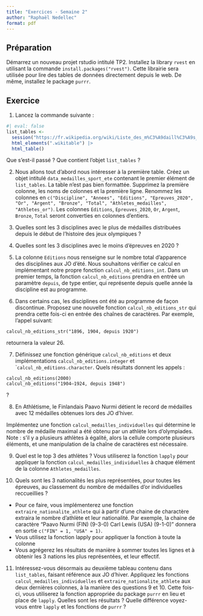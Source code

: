 ```yaml
---
title: "Exercices - Semaine 2"
author: "Raphaël Nedellec"
format: pdf
---
```



## Préparation

Démarrez un nouveau projet rstudio intitulé TP2.
Installez la library `rvest` en utilisant la commande `install.packages("rvest")`. Cette librairie sera utilisée pour lire des tables de données directement depuis le web. De même, installez le package `purrr`.

## Exercice

1. Lancez la commande suivante :

```r
#| eval: false
list_tables <- 
  session("https://fr.wikipedia.org/wiki/Liste_des_m%C3%A9daill%C3%A9s_olympiques") |> 
  html_elements(".wikitable") |> 
  html_table()
```

Que s'est-il passé ? Que contient l'objet `list_tables` ?

2. Nous allons tout d'abord nous intéresser à la première table. Créez un objet intitulé `data_medailles_sport_ete` contenant le premier élément de `list_tables`. La table n'est pas bien formattée. Supprimez la première colonne, les noms de colonnes et la première ligne. Renommez les colonnes en `c("Discipline", "Annees", "Editions", "Epreuves_2020", "Or", "Argent", "Bronze", "Total", "Athletes_medailles", "Athletes_or")`. Les colonnes `Editions`, `Epreuves_2020`, `Or`, `Argent`, `Bronze`, `Total` seront converties en colonnes d'entiers.

3. Quelles sont les 3 disciplines avec le plus de médailles distribuées depuis le début de l'histoire des jeux olympiques ?

4. Quelles sont les 3 disciplines avec le moins d'épreuves en 2020 ?

5. La colonne `Editions` nous renseigne sur le nombre total d'apparence des disciplines aux JO d'été. Nous souhaitons vérifier ce calcul en implémentant notre propre fonction `calcul_nb_editions_int`. Dans un premier temps, la fonction `calcul_nb_editions` prendra en entrée un paramètre `depuis`, de type entier, qui représente depuis quelle année la discipline est au programme.

6. Dans certains cas, les disciplines ont été au programme de façon discontinue. Proposez une nouvelle fonction `calcul_nb_editions_str` qui prendra cette fois-ci en entrée des chaînes de caractères. Par exemple, l'appel suivant:

```
calcul_nb_editions_str("1896, 1904, depuis 1920")
```

retournera la valeur 26.

7. Définissez une fonction générique `calcul_nb_editions` et deux implémentations `calcul_nb_editions.integer` et ``calcul_nb_editions.character`. Quels résultats donnent les appels :

```
calcul_nb_editions(2000)
calcul_nb_editions("1904–1924, depuis 1948")
```

?

8. En Athlétisme, le Finlandais Paavo Nurmi détient le record de médailles avec 12 médailles obtenues lors des JO d'hiver.

Implémentez une fonction `calcul_medailles_individuelles` qui détermine le nombre de médaille maximal a été obtenu par un athlète lors d'olympiades. Note : s'il y a plusieurs athlètes à égalité, alors la cellule comporte plusieurs éléments, et une manipulation de la chaîne de caractères est nécessaire. 

9. Quel est le top 3 des athlètes ? Vous utiliserez la fonction `lapply` pour appliquer la fonction `calcul_medailles_individuelles` à chaque élément de la colonne `Athletes_medailles`.

10. Quels sont les 3 nationalités les plus représentées, pour toutes les épreuves, au classement du nombre de médailles d'or individuelles reccueillies ?
- Pour ce faire, vous implémenterez une fonction `extraire_nationalite_athlete` qui à partir d'une chaine de charactère extraira le nombre d'athlète et leur nationalité. Par exemple, la chaine de caractère "Paavo Nurmi (FIN) (9-3-0) Carl Lewis (USA) (9-1-0)" donnera en sortie `c("FIN" = 1, "USA" = 1)`.
- Vous utilisez la fonction lapply pour appliquer la fonction à toute la colonne
- Vous agrégerez les résultats de manière à sommer toutes les lignes et à obtenir les 3 nations les plus représentées, et leur effectif.

11. Intéressez-vous désormais au deuxième tableau contenu dans `list_tables`, faisant référence aux JO d'hiver. Appliquez les fonctions `calcul_medailles_individuelles` et `extraire_nationalite_athlete` aux deux dernières colonnes, à la manière des questions 9 et 10. Cette fois-ci, vous utiliserez la fonction appropriée du package `purrr` en lieu et place de `lapply`. Quelles sont les résultats ? Quelle différence voyez-vous entre `lapply` et les fonctions de `purrr` ?


